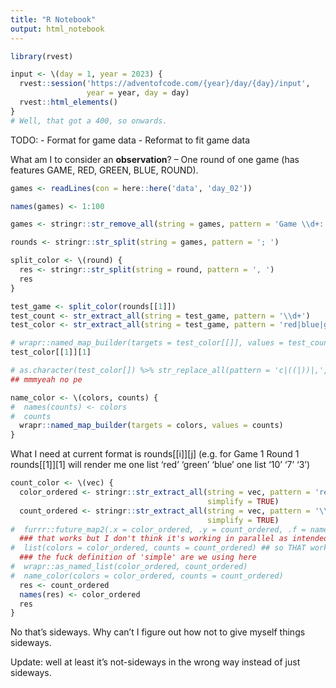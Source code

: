 ```yaml
---
title: "R Notebook"
output: html_notebook
---
```


```r
library(rvest)
```

```r
input <- \(day = 1, year = 2023) {
  rvest::session('https://adventofcode.com/{year}/day/{day}/input',
                 year = year, day = day)
  rvest::html_elements()
}
# Well, that got a 400, so onwards.
```

TODO:
- Format for game data 
- Reformat to fit game data

What am I to consider an **observation**? -- One round of one game (has features GAME, RED, GREEN, BLUE, ROUND). 

```r
games <- readLines(con = here::here('data', 'day_02'))
```

```r
names(games) <- 1:100
```
```r
games <- stringr::str_remove_all(string = games, pattern = 'Game \\d+: ')
```
```r
rounds <- stringr::str_split(string = games, pattern = '; ')
```
```r
split_color <- \(round) {
  res <- stringr::str_split(string = round, pattern = ', ')
  res
}
```
```r
test_game <- split_color(rounds[[1]])
test_count <- str_extract_all(string = test_game, pattern = '\\d+')
test_color <- str_extract_all(string = test_game, pattern = 'red|blue|green')

# wrapr::named_map_builder(targets = test_color[[]], values = test_count)
test_color[[1]][1]

# as.character(test_color[]) %>% str_replace_all(pattern = 'c|((|))|,', replacement = '')
## mmmyeah no pe 
```

```r
name_color <- \(colors, counts) {
#  names(counts) <- colors
#  counts
  wrapr::named_map_builder(targets = colors, values = counts)
}
```

What I need at current format is rounds[[i]][j] (e.g. for Game 1 Round 1 rounds[[1]][1] will render me one list 'red' 'green' 'blue' one list '10' '7' '3')
```r
count_color <- \(vec) {
  color_ordered <- stringr::str_extract_all(string = vec, pattern = 'red|blue|green',
                                            simplify = TRUE) 
  count_ordered <- stringr::str_extract_all(string = vec, pattern = '\\d+',
                                            simplify = TRUE) 
#  furrr::future_map2(.x = color_ordered, .y = count_ordered, .f = name_color) 
  ### that works but I don't think it's working in parallel as intended, so...
#  list(colors = color_ordered, counts = count_ordered) ## so THAT works as intended once simplified...
  ### the fuck definition of 'simple' are we using here
#  wrapr::as_named_list(color_ordered, count_ordered)
#  name_color(colors = color_ordered, counts = count_ordered)
  res <- count_ordered
  names(res) <- color_ordered
  res
}
```

No that's sideways. Why can't I figure out how not to give myself things sideways.

Update: well at least it's not-sideways in the wrong way instead of just sideways.
